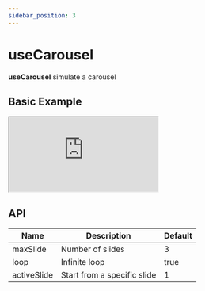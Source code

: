 ```yaml
---
sidebar_position: 3
---
```


# useCarousel

**useCarousel** simulate a carousel

## Basic Example

<iframe
  src="https://codesandbox.io/embed/sparkling-leaf-irys9?fontsize=14&hidenavigation=1&theme=dark"
  style={{
    width: '100%',
    height: '500px',
    border: 0,
    borderRadius: '4px',
    overflow: 'hidden',
  }}
  title="basic-carousel"
  allow="accelerometer; ambient-light-sensor; camera; encrypted-media; geolocation; gyroscope; hid; microphone; midi; payment; usb; vr; xr-spatial-tracking"
  sandbox="allow-forms allow-modals allow-popups allow-presentation allow-same-origin allow-scripts"
></iframe>

## API

<div style={{ width: '100%' }}>
  <table style={{ width: '100%' }}>
    <thead style={{ width: '100%' }}>
      <tr>
        <th>Name</th>
        <th>Description</th>
        <th>Default</th>
      </tr>
    </thead>
    <tbody style={{ width: '100%' }}>
      <tr>
        <td>maxSlide</td>
        <td>Number of slides</td>
        <td>3</td>
      </tr>
      <tr>
        <td>loop</td>
        <td>Infinite loop</td>
        <td>true</td>
      </tr>
      <tr>
        <td>activeSlide</td>
        <td>Start from a specific slide</td>
        <td>1</td>
      </tr>
    </tbody>
  </table>
</div>
